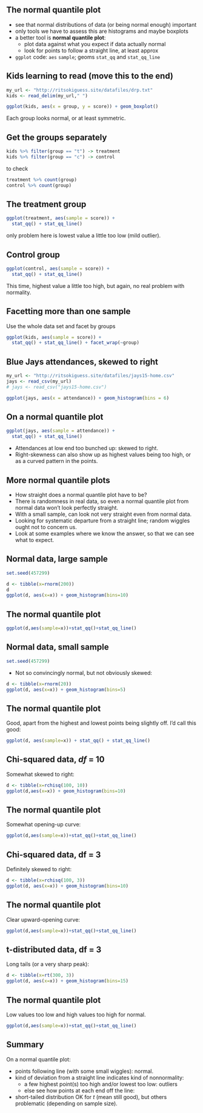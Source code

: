 
## The normal quantile plot

- see that normal distributions of data (or being normal enough) important
- only tools we have to assess this are histograms and maybe boxplots
- a better tool is **normal quantile plot**:
  - plot data against what you expect if data actually normal
  - look for points to follow a straight line, at least approx
- `ggplot` code: `aes` `sample`; geoms `stat_qq` and `stat_qq_line` 
  
## Kids learning to read (move this to the end)

```r
my_url <- "http://ritsokiguess.site/datafiles/drp.txt"
kids <- read_delim(my_url," ")
```


```r
ggplot(kids, aes(x = group, y = score)) + geom_boxplot()
```
Each group looks normal, or at least symmetric.

## Get the groups separately

```r
kids %>% filter(group == "t") -> treatment
kids %>% filter(group == "c") -> control
```

to check

```r
treatment %>% count(group)
control %>% count(group)
```

## The treatment group

```r
ggplot(treatment, aes(sample = score)) + 
  stat_qq() + stat_qq_line()
```
only problem here is lowest value a little too low (mild outlier).

## Control group

```r
ggplot(control, aes(sample = score)) + 
  stat_qq() + stat_qq_line()
```

This time, highest value a little too high, but again, no real problem with normality.

## Facetting more than one sample

Use the whole data set and facet by groups

```r
ggplot(kids, aes(sample = score)) + 
  stat_qq() + stat_qq_line() + facet_wrap(~group)
```


## Blue Jays attendances, skewed to right

```r
my_url <- "http://ritsokiguess.site/datafiles/jays15-home.csv"
jays <- read_csv(my_url)
# jays <- read_csv("jays15-home.csv")
```


```r
ggplot(jays, aes(x = attendance)) + geom_histogram(bins = 6)
```

## On a normal quantile plot

```r
ggplot(jays, aes(sample = attendance)) + 
  stat_qq() + stat_qq_line()
```

   
- Attendances at low end too bunched up: skewed to right. 
- Right-skewness can also show up as highest values being too high, or as a curved pattern in the points.

## More normal quantile plots
- How straight does a normal quantile plot have to be?
- There is randomness in real data, so even a normal quantile plot from
normal data won’t look perfectly straight.
- With a small sample, can look not very straight even from normal
data.
- Looking for systematic departure from a straight line; random wiggles
ought not to concern us.
- Look at some examples where we know the answer, so that we can
see what to expect.

## Normal data, large sample

```r
set.seed(457299)
```


```r
d <- tibble(x=rnorm(200))
d
ggplot(d, aes(x=x)) + geom_histogram(bins=10)
```

## The normal quantile plot

```r
ggplot(d,aes(sample=x))+stat_qq()+stat_qq_line()
```

## Normal data, small sample

```r
set.seed(457299)
```

- Not so convincingly normal, but not obviously skewed:


```r
d <- tibble(x=rnorm(20))
ggplot(d, aes(x=x)) + geom_histogram(bins=5)
```


## The normal quantile plot

Good, apart from the highest and lowest points being slightly off. I’d call
this good:


```r
ggplot(d, aes(sample=x)) + stat_qq() + stat_qq_line()
```

## Chi-squared data, *df* = 10

Somewhat skewed to right:

```r
d <- tibble(x=rchisq(100, 10))
ggplot(d,aes(x=x)) + geom_histogram(bins=10)
```



## The normal quantile plot

Somewhat opening-up curve:

```r
ggplot(d,aes(sample=x))+stat_qq()+stat_qq_line()
```


## Chi-squared data, df = 3

Definitely skewed to right:

```r
d <- tibble(x=rchisq(100, 3))
ggplot(d, aes(x=x)) + geom_histogram(bins=10)
```



## The normal quantile plot

Clear upward-opening curve:

```r
ggplot(d,aes(sample=x))+stat_qq()+stat_qq_line()
```



## t-distributed data, df = 3

Long tails (or a very sharp peak):

```r
d <- tibble(x=rt(300, 3))
ggplot(d, aes(x=x)) + geom_histogram(bins=15)
```



## The normal quantile plot

Low values too low and high values too high for normal.

```r
ggplot(d,aes(sample=x))+stat_qq()+stat_qq_line()
```

## Summary

On a normal quantile plot:

- points following line (with some small wiggles): normal.
- kind of deviation from a straight line indicates kind of nonnormality:
  - a few highest point(s) too high and/or lowest too low: outliers
  - else see how points at each end off the line:
  
  \vspace{2ex}
  
  \begin{center}
  
  \begin{tabular}{lcc}
  \hline
  & \multicolumn{2}{c}{High points}\\
  Low points & Too low & too high\\
  \hline
  Too low & Skewed left & Long tails\\
  Too high & Short tails & Skewed right \\
  \hline
  
  \end{tabular}
  
  \end{center}
  
  \vspace{2ex}
  
- short-tailed distribution OK for $t$ (mean still good), but others problematic (depending on sample size).  
